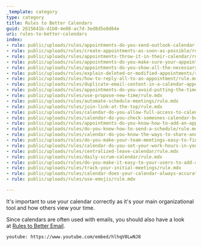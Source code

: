 ```yaml
---
_template: category
type: category
title: Rules to Better Calendars
guid: 2615641b-d1b0-4e08-ac7d-3ed8d5e8d64e
uri: rules-to-better-calendars
index:
- rule: public/uploads/rules/appointments-do-you-send-outlook-calendar-appointments-when-appropriate/rule.mdx
- rule: public/uploads/rules/create-appointments-as-soon-as-possible/rule.mdx
- rule: public/uploads/rules/appointments-throw-it-in-their-calendar/rule.mdx
- rule: public/uploads/rules/appointments-do-you-make-sure-your-appointment-has-a-clear-location-address/rule.mdx
- rule: public/uploads/rules/appointments-do-you-show-all-the-necessary-information-in-the-subject/rule.mdx
- rule: public/uploads/rules/explain-deleted-or-modified-appointments/rule.mdx
- rule: public/uploads/rules/how-to-reply-all-to-an-appointment/rule.mdx
- rule: public/uploads/rules/duplicate-email-content-in-a-calendar-appointment/rule.mdx
- rule: public/uploads/rules/appointments-do-you-avoid-putting-the-time-and-date-into-the-text-field-of-a-meeting/rule.mdx
- rule: public/uploads/rules/use-propose-new-time/rule.mdx
- rule: public/uploads/rules/automate-schedule-meetings/rule.mdx
- rule: public/uploads/rules/join-link-at-the-top/rule.mdx
- rule: public/uploads/rules/calendar-do-you-allow-full-access-to-calendar-admins/rule.mdx
- rule: public/uploads/rules/calendar-do-you-check-someones-calendar-before-booking-an-appointment/rule.mdx
- rule: public/uploads/rules/appointments-do-you-know-how-to-add-an-appointment-in-someone-elses-calendar/rule.mdx
- rule: public/uploads/rules/do-you-know-how-to-send-a-schedule/rule.mdx
- rule: public/uploads/rules/calendar-do-you-know-the-ways-to-share-and-see-others-calendars/rule.mdx
- rule: public/uploads/rules/do-you-make-your-team-meetings-easy-to-find/rule.mdx
- rule: public/uploads/rules/calendar-do-you-set-your-work-hours-in-your-calendars/rule.mdx
- rule: public/uploads/rules/centralized-leave-calendar/rule.mdx
- rule: public/uploads/rules/daily-scrum-calendar/rule.mdx
- rule: public/uploads/rules/do-you-make-it-easy-to-your-users-to-add-an-event-to-their-calendar/rule.mdx
- rule: public/uploads/rules/track-your-initial-meetings/rule.mdx
- rule: public/uploads/rules/calendar-does-your-calendar-always-accurately-show-where-you-are/rule.mdx
- rule: public/uploads/rules/use-emojis/rule.mdx

---
```


It's important to use your calendar correctly as it's your main organizational tool and how others view your time.

Since calendars are often used with emails, you should also have a look at [Rules to Better Email](/rules-to-better-email).

`youtube: https://www.youtube.com/embed/hlhqV0LwNJ8`
